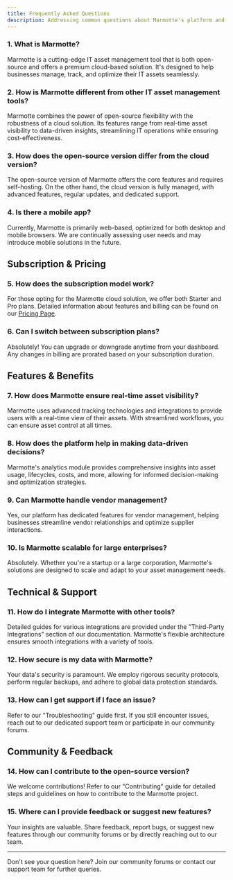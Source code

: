 ```yaml
---
title: Frequently Asked Questions
description: Addressing common questions about Marmotte's platform and features.
---
```


### 1. What is Marmotte?

Marmotte is a cutting-edge IT asset management tool that is both open-source and offers a premium cloud-based solution. It's designed to help businesses manage, track, and optimize their IT assets seamlessly.

### 2. How is Marmotte different from other IT asset management tools?

Marmotte combines the power of open-source flexibility with the robustness of a cloud solution. Its features range from real-time asset visibility to data-driven insights, streamlining IT operations while ensuring cost-effectiveness.

### 3. How does the open-source version differ from the cloud version?

The open-source version of Marmotte offers the core features and requires self-hosting. On the other hand, the cloud version is fully managed, with advanced features, regular updates, and dedicated support.

### 4. Is there a mobile app?

Currently, Marmotte is primarily web-based, optimized for both desktop and mobile browsers. We are continually assessing user needs and may introduce mobile solutions in the future.

## Subscription & Pricing

### 5. How does the subscription model work?

For those opting for the Marmotte cloud solution, we offer both Starter and Pro plans. Detailed information about features and billing can be found on our [Pricing Page](https://marmotte.io/pricing).

### 6. Can I switch between subscription plans?

Absolutely! You can upgrade or downgrade anytime from your dashboard. Any changes in billing are prorated based on your subscription duration.

## Features & Benefits

### 7. How does Marmotte ensure real-time asset visibility?

Marmotte uses advanced tracking technologies and integrations to provide users with a real-time view of their assets. With streamlined workflows, you can ensure asset control at all times.

### 8. How does the platform help in making data-driven decisions?

Marmotte's analytics module provides comprehensive insights into asset usage, lifecycles, costs, and more, allowing for informed decision-making and optimization strategies.

### 9. Can Marmotte handle vendor management?

Yes, our platform has dedicated features for vendor management, helping businesses streamline vendor relationships and optimize supplier interactions.

### 10. Is Marmotte scalable for large enterprises?

Absolutely. Whether you're a startup or a large corporation, Marmotte's solutions are designed to scale and adapt to your asset management needs.

## Technical & Support

### 11. How do I integrate Marmotte with other tools?

Detailed guides for various integrations are provided under the "Third-Party Integrations" section of our documentation. Marmotte's flexible architecture ensures smooth integrations with a variety of tools.

### 12. How secure is my data with Marmotte?

Your data's security is paramount. We employ rigorous security protocols, perform regular backups, and adhere to global data protection standards.

### 13. How can I get support if I face an issue?

Refer to our "Troubleshooting" guide first. If you still encounter issues, reach out to our dedicated support team or participate in our community forums.

## Community & Feedback

### 14. How can I contribute to the open-source version?

We welcome contributions! Refer to our "Contributing" guide for detailed steps and guidelines on how to contribute to the Marmotte project.

### 15. Where can I provide feedback or suggest new features?

Your insights are valuable. Share feedback, report bugs, or suggest new features through our community forums or by directly reaching out to our team.

---

Don't see your question here? Join our community forums or contact our support team for further queries.

